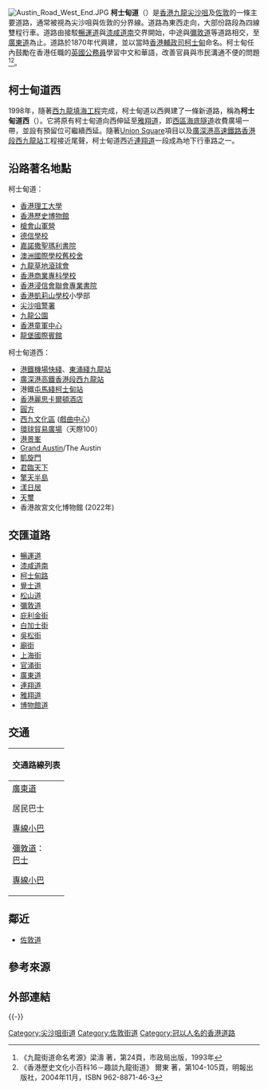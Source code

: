 {{expert-subject}}
{{Distinguish|柯士甸路|柯士甸山道|柯士甸站}}
{{coord|22|18|6.9192|N|114|10|15.1926|E|display=title}}
{{Infobox Hong Kong Road
|   中文街道名稱    =  柯士甸道
|   英文街道名稱    =  Austin Road
|   圖片    =  File:Austin Road 201709.jpg
|   圖片說明    = 柯士甸道
|   隸屬幹線     =  
|   路段總長度    =  900m 
|   車速限制    =  
|   行車線數量    =  雙線雙程
|   所在地區    =  [[九龍|九龍]][[油尖旺區|油尖旺區]][[尖沙咀|尖沙咀]]及[[佐敦|佐敦]]
|   起點    =  [[暢運道|暢運道]]、[[漆咸道|漆咸道南]]交界
|   終點    =  [[柯士甸道西|柯士甸道西]]、[[廣東道|廣東道]]交界
|   道路命名日期    =  
|   命名文件    =  
|   道路動工日期    =  1870年代
|   道路興建計劃    =  
|   道路舊名資料    =  
|   通車日期    =  1874年
|   收費 =
}}
{{Infobox Hong Kong Road
|   中文街道名稱    =  柯士甸道西
|   英文街道名稱    =  Austin Road West
|   圖片    =  File:AUSTIN 02.jpg
|   圖片說明    = 2008年的柯士甸道西
|   路段總長度    =  910m
|   車速限制    =  
|   行車線數量    =  二線雙程
|   所在地區    = [[西九龍|西九龍]]<ref>[http://www.landsd.gov.hk/mapping/en/street_name/gnplan/2018/KRM115.pdf 地政總署 - 憲報圖則KRM115]</ref>
|   起點    =  [[柯士甸道|柯士甸道]]、[[廣東道|廣東道]]交界
|   終點    =  [[雅翔道|雅翔道]]
|   道路命名日期    = 1998年11月13日<ref>[http://www.gld.gov.hk/egazette/pdf/20192311/cgn201923111971.pdf 《香港特別行政區政府憲報》，2018年11月23日 第8793號政府公告]</ref>
|   命名文件    =  1998年11月13日第5530號[[香港政府憲報|政府公告]]
|   道路動工日期    =  
|   道路舊名資料 = 
|   通車日期    =  1998年
}}
[[File:Austin_Road_West_End.JPG|right]]
'''柯士甸道'''（{{lang-en|Austin Road}}）是[[香港|香港]][[九龍|九龍]][[尖沙咀|尖沙咀]]及[[佐敦|佐敦]]的一條主要道路，通常被視為尖沙咀與佐敦的分界線。道路為東西走向，大部份路段為四線雙程行車。道路由接駁[[暢運道|暢運道]]與[[漆咸道|漆咸道南]]交界開始，中途與[[彌敦道|彌敦道]]等道路相交，至[[廣東道|廣東道]]為止。道路於1870年代興建，並以當時[[香港輔政司|香港輔政司]][[柯士甸_(香港輔政司)|柯士甸]]命名。柯士甸任內鼓勵在香港任職的[[英國文官隊伍|英國公務員]]學習中文和華語，改善官員與市民溝通不便的問題<ref>《九龍街道命名考源》梁濤 著，第24頁，市政局出版，1993年</ref><ref>《香港歷史文化小百科16－趣談九龍街道》 爾東 著，第104-105頁，明報出版社，2004年11月，ISBN 962-8871-46-3</ref>。

==柯士甸道西==
1998年，隨著[[西九龍|西九龍]][[香港填海造地|填海工程]]完成，柯士甸道以西興建了一條新道路，稱為'''柯士甸道西'''（{{lang|en|Austin Road West}}）。它將原有柯士甸道向西伸延至[[雅翔道|雅翔道]]，即[[西區海底隧道|西區海底隧道]]收費廣場一帶，並設有預留位可繼續西延。隨著[[Union_Square|Union Square]]項目以及[[廣深港高速鐵路香港段|廣深港高速鐵路香港段]][[香港西九龍站|西九龍站]]工程接近尾聲，柯士甸道西近[[連翔道|連翔道]]一段成為地下行車路之一。

==沿路著名地點==
;柯士甸道：
*[[香港理工大學|香港理工大學]]
*[[香港歷史博物館|香港歷史博物館]]
*[[槍會山軍營|槍會山軍營]]
*[[德信學校|德信學校]]
*[[嘉諾撒聖瑪利書院|嘉諾撒聖瑪利書院]]
*[[香港澳洲國際學校|澳洲國際學校舊校舍]]
*[[九龍草地滾球會|九龍草地滾球會]]
*[[香港商業專科學校|香港商業專科學校]]
*[[香港浸信會聯會專業書院|香港浸信會聯會專業書院]]
*[[香港凱莉山學校|香港凱莉山學校]]小學部
*[[尖沙咀警署|尖沙咀警署]]
*[[九龍公園|九龍公園]]
*[[香港童軍中心|香港童軍中心]]
*[[龍堡國際賓館|龍堡國際賓館]]
;柯士甸道西：
*[[港鐵|港鐵]][[機場快綫_(港鐵)|機場快綫]]、[[東涌綫|東涌綫]][[九龍站_(港鐵)|九龍站]]
*[[廣深港高速鐵路|廣深港高鐵]][[廣深港高速鐵路香港段|香港段]][[香港西九龍站|西九龍站]]
*港鐵[[屯馬綫|屯馬綫]][[柯士甸站|柯士甸站]]
*[[香港麗思卡爾頓酒店|香港麗思卡爾頓酒店]]
*[[圓方|圓方]]
*[[西九文化區|西九文化區]] ([[戲曲中心|戲曲中心]])
*[[環球貿易廣場|環球貿易廣場]]（天際100）
*[[港景峯|港景峯]]
*[[Grand_Austin|Grand Austin]]/The Austin
*[[凱旋門_(香港)|凱旋門]]
*[[君臨天下_(香港)|君臨天下]]
*[[擎天半島|擎天半島]]
*[[漾日居|漾日居]]
*[[天璽_(香港)|天璽]]
*香港故宮文化博物館 (2022年)

==交匯道路==
*[[暢運道|暢運道]]
*[[漆咸道|漆咸道南]]
*[[柯士甸路|柯士甸路]]
*[[覺士道|覺士道]]
*[[松山道|松山道]]
*[[彌敦道|彌敦道]]
*[[庇利金街|庇利金街]]
*[[白加士街|白加士街]]
*[[吳松街|吳松街]]
*[[廟街_(香港)|廟街]]
*[[上海街|上海街]]
*[[官涌街|官涌街]]
*[[廣東道|廣東道]]
*[[連翔道|連翔道]]
*[[雅翔道|雅翔道]]
*[[博物館道|博物館道]]

==交通==
{| class="mw-collapsible mw-collapsed wikitable" style="background:white; margin: 0 auto; width: auto;"  
! 交通路線列表
|-
|
;[[廣東道|廣東道]]
{{九龍新界巴士簡單列表|3C|3X|12|12P|14|20A|203C|215X|238P|238X|260X|269B|271|271B|271X|281A|296D|T270}}
{{九龍專線小巴簡單列表|8|8S|77M|78}}
{{過海隧道巴士簡單列表|110|973}}
{{大嶼山巴士簡單列表|E21X}}
;居民巴士
{{新界居民巴士簡單列表|NR717}}
;[[香港小巴|專線小巴]]
{{九龍專線小巴簡單列表|3|6|77M|78|78A}}
;[[彌敦道|彌敦道]]：
;[[香港巴士|巴士]]
{{九龍新界巴士簡單列表|26|26X|81C|87D|87E|98D|98P|260X|268B|269B|270A|270S|271S|280X|281A|287D|296D|796P|N41X|N213|N216|N241|N271|N281|N283|N287|N796}}
;[[香港小巴|專線小巴]]
{{新界專線小巴簡單列表|606S|610S}}
|}

==鄰近==
*[[佐敦道|佐敦道]]

==參考來源==
{{reflist}}

==外部連結==
{{commonscat-inline|Austin Road}}

{{-}}
{{香港主要行車下通道}}

[[Category:尖沙咀街道|Category:尖沙咀街道]]
[[Category:佐敦街道|Category:佐敦街道]]
[[Category:冠以人名的香港道路|Category:冠以人名的香港道路]]